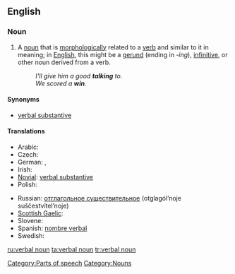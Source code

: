 ==English==

===Noun===
{{en-noun|sg=[[verbal]] [[noun]]}}

# {{grammar}} A [[noun]] that is [[morphologically]] related to a [[verb]] and similar to it in meaning; in [[English]], this might be a [[gerund]] (ending in ''-ing''), [[infinitive]], or other noun derived from a verb.
#: ''I'll give him a good '''talking''' to.''
#: ''We scored a ''' win'''.''

====Synonyms====
* [[verbal substantive]]

====Translations====
{{trans-top|grammar: noun that is morphologically related to a verb and has similar meaning}}
* Arabic: {{t-|ar|مصدر|m|tr=máSdar}}
* Czech: {{t-|cs|podstatné jméno slovesné|n}}
* German: {{t|de|Verbalnomen|n}}, {{t|de|Verbalsubstantiv}}
* Irish: {{t-|ga|ainm briathartha|m|xs=Irish}}
* [[Novial]]: [[verbal substantive]]
* Polish: {{t|pl|rzeczownik odczasownikowy|m}}
{{trans-mid}}
* Russian: [[отглагольное существительное]] (otglagól’noje suščestvítel’noje) {{n}}
* [[Scottish Gaelic]]: {{t-|gd|ainmear gnìomhaireach|m|xs=Scottish Gaelic}}
* Slovene: {{t-|sl|glagolnik|alt=glágolnik}}
* Spanish: [[nombre verbal]] {{m}}
* Swedish: {{t|sv|substantifierat verb}}
{{trans-bottom}}

[[Category:Parts of speech]]
[[Category:Nouns]]

[[ru:verbal noun]]
[[ta:verbal noun]]
[[tr:verbal noun]]